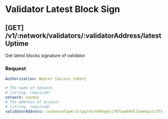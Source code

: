
# Validator Latest Block Sign

## **[GET]** /v1/:network/validators/:validatorAddress/latestUptime

Get latest blocks signature of validator

### Request

```yaml filename="Headers"
Authorization: Bearer {access_token}
```

```yaml filename="Parameters"
# The name of network
# (string, required)
network: cosmos
# The address of account
# (string, required)
validatorAddress: cosmosvaloper1clpqr4nrk4khgkxj78fcwwh6dl3uw4epsluffn
```

<TryAPI
  method="GET"
  host="http://148.113.165.91"
  url="/v1/:network/validators/:validatorAddress/latestUptime"
  useBearerAuthorization
/>
